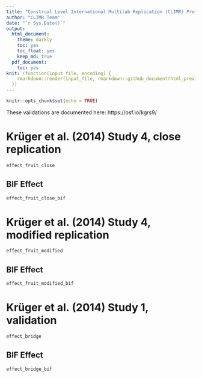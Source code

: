 ```yaml
---
title: "Construal Level International Multilab Replication (CLIMR) Project: Interval Estimate Validation Report"
author: "CLIMR Team"
date: "`r Sys.Date()`"
output:
  html_document:
    theme: darkly
    toc: yes
    toc_float: yes
    keep_md: true
  pdf_document:
    toc: yes
knit: (function(input_file, encoding) {
    rmarkdown::render(input_file, rmarkdown::github_document(html_preview = FALSE), encoding = encoding, output_dir = "./reports/")
  })
---
```


```r
knitr::opts_chunk$set(echo = TRUE)

```

These validations are documented here: https://osf.io/kgrs9/

# Krüger et al. (2014) Study 4, close replication

```r
effect_fruit_close
```

## BIF Effect

```r
effect_fruit_close_bif
```

# Krüger et al. (2014) Study 4, modified replication

```r
effect_fruit_modified
```

## BIF Effect

```r
effect_fruit_modified_bif
```

# Krüger et al. (2014) Study 1, validation

```r
effect_bridge
```

## BIF Effect

```r
effect_bridge_bif
```
